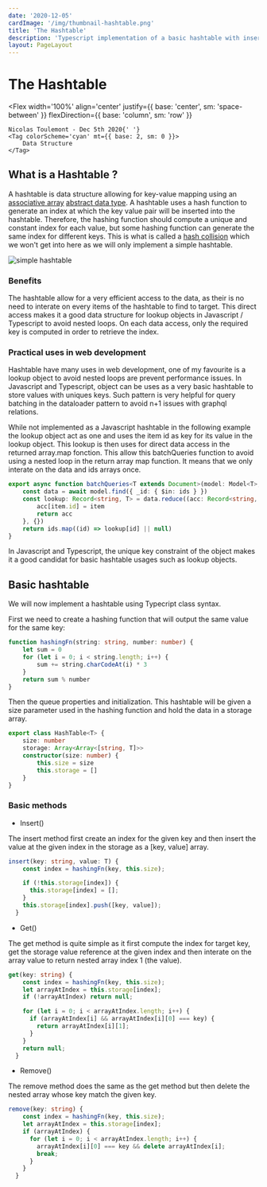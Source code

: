 ```yaml
---
date: '2020-12-05'
cardImage: '/img/thumbnail-hashtable.png'
title: 'The Hashtable'
description: 'Typescript implementation of a basic hashtable with insert, get and remove methods.'
layout: PageLayout
---
```



# The Hashtable

<Flex
	width='100%'
	align='center'
	justify={{ base: 'center', sm: 'space-between' }}
	flexDirection={{ base: 'column', sm: 'row' }}
>
	Nicolas Toulemont - Dec 5th 2020{' '}
	<Tag colorScheme='cyan' mt={{ base: 2, sm: 0 }}>
		Data Structure
	</Tag>
</Flex>

## What is a Hashtable ?

A hashtable is data structure allowing for key-value mapping using an [associative array](https://en.wikipedia.org/wiki/Associative_array) [abstract data type](https://en.wikipedia.org/wiki/Abstract_data_type).
A hashtable uses a hash function to generate an index at which the key value pair will be inserted into the hashtable. Therefore, the hashing function should compute a unique and constant index for each value, but some hashing function can generate the same index for different keys.
This is what is called a [hash collision](<https://en.wikipedia.org/wiki/Collision_(computer_science)#:~:text=In%20computer%20science%2C%20a%20collision,%2C%20fingerprint%2C%20or%20cryptographic%20digest.>) which we won't get into here as we will only implement a simple hashtable.

![simple hashtable](/img/hashtable.png)

### Benefits

The hashtable allow for a very efficient access to the data, as their is no need to interate on every items of the hashtable to find to target. This direct access makes it a good data structure for lookup objects in Javascript / Typescript to avoid nested loops.
On each data access, only the required key is computed in order to retrieve the index.

### Practical uses in web development

Hashtable have many uses in web development, one of my favourite is a lookup object to avoid nested loops are prevent performance issues. In Javascript and Typescript, object can be uses as a very basic hashtable to store values with uniques keys.
Such pattern is very helpful for query batching in the dataloader pattern to avoid n+1 issues with graphql relations.

While not implemented as a Javascript hashtable in the following example the lookup object act as one and uses the item id as key for its value in the lookup object. This lookup is then uses for direct data access in the returned array.map fonction.
This allow this batchQueries function to avoid using a nested loop in the return array map function. It means that we only interate on the data and ids arrays once.

```typescript
export async function batchQueries<T extends Document>(model: Model<T>, ids: Array<string>) {
	const data = await model.find({ _id: { $in: ids } })
	const lookup: Record<string, T> = data.reduce((acc: Record<string, T>, item: T) => {
		acc[item.id] = item
		return acc
	}, {})
	return ids.map((id) => lookup[id] || null)
}
```

In Javascript and Typescript, the unique key constraint of the object makes it a good candidat for basic hashtable usages such as lookup objects.

## Basic hashtable

We will now implement a hashtable using Typecript class syntax.

First we need to create a hashing function that will output the same value for the same key:

```typescript
function hashingFn(string: string, number: number) {
	let sum = 0
	for (let i = 0; i < string.length; i++) {
		sum += string.charCodeAt(i) * 3
	}
	return sum % number
}
```

Then the queue properties and initialization. This hashtable will be given a size parameter used in the hashing function and hold the data in a storage array.

```typescript
export class HashTable<T> {
	size: number
	storage: Array<Array<[string, T]>>
	constructor(size: number) {
		this.size = size
		this.storage = []
	}
}
```

### Basic methods

-   Insert()

The insert method first create an index for the given key and then insert the value at the given index in the storage as a [key, value] array.

```typescript
insert(key: string, value: T) {
    const index = hashingFn(key, this.size);

    if (!this.storage[index]) {
      this.storage[index] = [];
    }
    this.storage[index].push([key, value]);
  }
```

-   Get()

The get method is quite simple as it first compute the index for target key, get the storage value reference at the given index and then interate on the array value to return nested array index 1 (the value).

```typescript
get(key: string) {
    const index = hashingFn(key, this.size);
    let arrayAtIndex = this.storage[index];
    if (!arrayAtIndex) return null;

    for (let i = 0; i < arrayAtIndex.length; i++) {
      if (arrayAtIndex[i] && arrayAtIndex[i][0] === key) {
        return arrayAtIndex[i][1];
      }
    }
    return null;
  }
```

-   Remove()

The remove method does the same as the get method but then delete the nested array whose key match the given key.

```typescript
remove(key: string) {
    const index = hashingFn(key, this.size);
    let arrayAtIndex = this.storage[index];
    if (arrayAtIndex) {
      for (let i = 0; i < arrayAtIndex.length; i++) {
        arrayAtIndex[i][0] === key && delete arrayAtIndex[i];
        break;
      }
    }
  }
```
